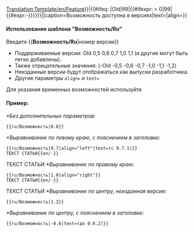 <noinclude>[[Translation:Template/en/Feature]]</noinclude><includeonly>{{en/VersionBox|{{#ifeq: {{{1|}}}|Old|0|{{#ifexpr: {{{1|}}} < 0|0|{{{1|}}}}}}}|{{#ifeq: {{{1|}}}|Old|99|{{#ifexpr: {{{1|}}} > 0|99|{{#expr:-{{{1|}}}}}}}}}||caption=Возможность доступна в версиях|text={{{text|}}}|align={{{align|}}}}}</includeonly><noinclude>

====Использование шаблона "Возможность/Ru"====
Введите <nowiki>{{</nowiki>'''Возможность/Ru'''<nowiki>|номер версии}}</nowiki>
*Поддерживаемые версии: Old 0,5 0,6 0,7 1,0 1,1 (и другие могут быть легко добавлены).
*Также отрицательные значения: (-Old -0,5 -0,6 -0,7 -1,0 -1,1 -1,2)
*Неизданные версии будут отображаться как выпуски разработчика.
*Другие параметры <code>align=</code> и <code>text=</code>
Для указания временных возможностей используйте {{en/S|ru/Возможность период}}

====Пример:====
''*Без дополнительных параметров:''
<pre>{{ru/Возможность|0.6}}</pre>
{{ru/Возможность|0.6}}
''*Выравнивание по левому краю, с пояснением в заголовке:'' 
<pre>{{ru/Возможность|0.7|align="left"|text=(с 0.7.1)}}
ТЕКСТ СТАТЬИ{{en/-}}</pre>
{{ru/Возможность|0.7|text=(с 0.7.1)|align="left"}}
ТЕКСТ СТАТЬИ{{en/-}}
''*Выравнивание по правому краю:''
<pre>{{ru/Возможность|1.0|align="right"}}
ТЕКСТ СТАТЬИ{{en/-}}</pre>
{{ru/Возможность|1.0|align="right"}}
ТЕКСТ СТАТЬИ{{en/-}}
''*Выравнивание по центру, неизданная версия:''
<pre>{{ru/Возможность|1.2}}</pre>
{{ru/Возможность|1.2}}
''*Выравнивание по центру, с пояснением в заголовке:''
<pre>{{ru/Возможность|-0.6|text=(до 0.6.2)}}</pre>
{{ru/Возможность|-0.6|text=(до 0.6.2)}}



</noinclude>